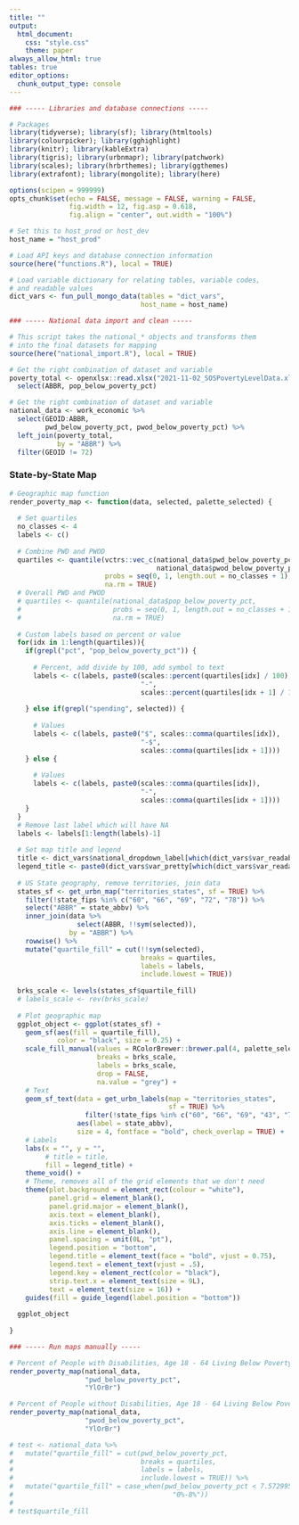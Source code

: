 ```yaml
---
title: ""
output: 
  html_document:
    css: "style.css"
    theme: paper
always_allow_html: true
tables: true
editor_options: 
  chunk_output_type: console
---
```


```r

### ----- Libraries and database connections ----- 

# Packages
library(tidyverse); library(sf); library(htmltools)
library(colourpicker); library(gghighlight)
library(knitr); library(kableExtra)
library(tigris); library(urbnmapr); library(patchwork)
library(scales); library(hrbrthemes); library(ggthemes)  
library(extrafont); library(mongolite); library(here)

options(scipen = 999999)
opts_chunk$set(echo = FALSE, message = FALSE, warning = FALSE,
               fig.width = 12, fig.asp = 0.618,
               fig.align = "center", out.width = "100%")

# Set this to host_prod or host_dev
host_name = "host_prod"

# Load API keys and database connection information
source(here("functions.R"), local = TRUE)

# Load variable dictionary for relating tables, variable codes,
# and readable values
dict_vars <- fun_pull_mongo_data(tables = "dict_vars", 
                                 host_name = host_name)

### ----- National data import and clean ----- 

# This script takes the national_* objects and transforms them
# into the final datasets for mapping
source(here("national_import.R"), local = TRUE)

# Get the right combination of dataset and variable
poverty_total <- openxlsx::read.xlsx("2021-11-02_SOSPovertyLevelData.xlsx") %>% 
  select(ABBR, pop_below_poverty_pct)

# Get the right combination of dataset and variable
national_data <- work_economic %>% 
  select(GEOID:ABBR, 
         pwd_below_poverty_pct, pwod_below_poverty_pct) %>% 
  left_join(poverty_total,
            by = "ABBR") %>% 
  filter(GEOID != 72)

```

### State-by-State Map

```r

# Geographic map function
render_poverty_map <- function(data, selected, palette_selected) {
  
  # Set quartiles
  no_classes <- 4
  labels <- c()
  
  # Combine PWD and PWOD
  quartiles <- quantile(vctrs::vec_c(national_data$pwd_below_poverty_pct,
                                     national_data$pwod_below_poverty_pct), 
                        probs = seq(0, 1, length.out = no_classes + 1),
                        na.rm = TRUE)
  # Overall PWD and PWOD
  # quartiles <- quantile(national_data$pop_below_poverty_pct, 
  #                       probs = seq(0, 1, length.out = no_classes + 1),
  #                       na.rm = TRUE)
  
  # Custom labels based on percent or value
  for(idx in 1:length(quartiles)){
    if(grepl("pct", "pop_below_poverty_pct")) {
      
      # Percent, add divide by 100, add symbol to text
      labels <- c(labels, paste0(scales::percent(quartiles[idx] / 100), 
                                 "-", 
                                 scales::percent(quartiles[idx + 1] / 100)))
      
    } else if(grepl("spending", selected)) {
      
      # Values
      labels <- c(labels, paste0("$", scales::comma(quartiles[idx]), 
                                 "-$", 
                                 scales::comma(quartiles[idx + 1])))
    } else {
      
      # Values
      labels <- c(labels, paste0(scales::comma(quartiles[idx]), 
                                 "-", 
                                 scales::comma(quartiles[idx + 1])))
    }
  }
  # Remove last label which will have NA
  labels <- labels[1:length(labels)-1]
  
  # Set map title and legend
  title <- dict_vars$national_dropdown_label[which(dict_vars$var_readable == selected)][1]
  legend_title <- paste0(dict_vars$var_pretty[which(dict_vars$var_readable == selected)][1], ": ")
  
  # US State geography, remove territories, join data
  states_sf <- get_urbn_map("territories_states", sf = TRUE) %>% 
    filter(!state_fips %in% c("60", "66", "69", "72", "78")) %>% 
    select("ABBR" = state_abbv) %>% 
    inner_join(data %>% 
                 select(ABBR, !!sym(selected)),
               by = "ABBR") %>% 
    rowwise() %>% 
    mutate("quartile_fill" = cut(!!sym(selected), 
                                 breaks = quartiles, 
                                 labels = labels, 
                                 include.lowest = TRUE))
  
  brks_scale <- levels(states_sf$quartile_fill)
  # labels_scale <- rev(brks_scale)
  
  # Plot geographic map
  ggplot_object <- ggplot(states_sf) +
    geom_sf(aes(fill = quartile_fill),
            color = "black", size = 0.25) +
    scale_fill_manual(values = RColorBrewer::brewer.pal(4, palette_selected),
                      breaks = brks_scale,
                      labels = brks_scale,
                      drop = FALSE,
                      na.value = "grey") +
    # Text
    geom_sf_text(data = get_urbn_labels(map = "territories_states", 
                                        sf = TRUE) %>% 
                   filter(!state_fips %in% c("60", "66", "69", "43", "78")),
                 aes(label = state_abbv),
                 size = 4, fontface = "bold", check_overlap = TRUE) +
    # Labels
    labs(x = "", y = "", 
         # title = title,
         fill = legend_title) +
    theme_void() +
    # Theme, removes all of the grid elements that we don't need
    theme(plot.background = element_rect(colour = "white"), 
          panel.grid = element_blank(),
          panel.grid.major = element_blank(),
          axis.text = element_blank(),
          axis.ticks = element_blank(),
          axis.line = element_blank(),
          panel.spacing = unit(0L, "pt"),
          legend.position = "bottom",
          legend.title = element_text(face = "bold", vjust = 0.75),
          legend.text = element_text(vjust = .5),
          legend.key = element_rect(color = "black"),
          strip.text.x = element_text(size = 9L),
          text = element_text(size = 16)) +
    guides(fill = guide_legend(label.position = "bottom"))
  
  ggplot_object
  
}

### ----- Run maps manually -----

# Percent of People with Disabilities, Age 18 - 64 Living Below Poverty Level
render_poverty_map(national_data, 
                   "pwd_below_poverty_pct", 
                   "YlOrBr")

# Percent of People without Disabilities, Age 18 - 64 Living Below Poverty Level
render_poverty_map(national_data, 
                   "pwod_below_poverty_pct", 
                   "YlOrBr")

# test <- national_data %>% 
#   mutate("quartile_fill" = cut(pwd_below_poverty_pct, 
#                                breaks = quartiles, 
#                                labels = labels, 
#                                include.lowest = TRUE)) %>% 
#   mutate("quartile_fill" = case_when(pwd_below_poverty_pct < 7.572995 ~
#                                        "0%-8%"))
# 
# test$quartile_fill
```
